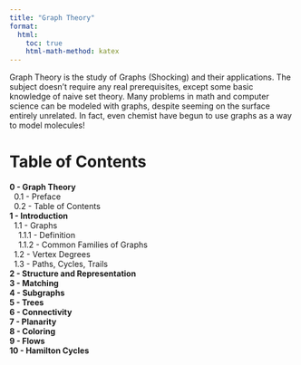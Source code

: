 ```yaml
---
title: "Graph Theory"
format:
  html:
    toc: true
    html-math-method: katex
---
```


Graph Theory is the study of Graphs (Shocking) and their applications. The subject doesn't require any real prerequisites, except some basic knowledge of naive set theory. Many problems in math and computer science can be modeled with graphs, despite seeming on the surface entirely unrelated. In fact, even chemist have begun to use graphs as a way to model molecules!

# Table of Contents

| **0 - Graph Theory**
|   0.1 - Preface
|   0.2 - Table of Contents
| **1 - Introduction**
|   1.1 - Graphs
|     1.1.1 - Definition
|     1.1.2 - Common Families of Graphs
|   1.2 - Vertex Degrees
|   1.3 - Paths, Cycles, Trails
| **2 - Structure and Representation**
| **3 - Matching**
| **4 - Subgraphs**
| **5 - Trees**
| **6 - Connectivity**
| **7 - Planarity**
| **8 - Coloring**
| **9 - Flows**
| **10 - Hamilton Cycles**